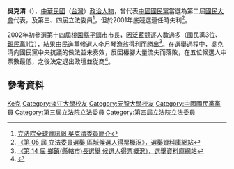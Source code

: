 {{Otheruses|吴克清}}

{{Infobox officeholder
 | name               = 吳克清
 | native_name        = 
 | native_name_lang   = 
 | image              = 
 | image_size         = 
 | caption            = 
 | birth_date         = {{birth date and age|1954|4|29}}
 | birth_place        = {{ROC}}[[桃園縣|桃園縣]]
 | death_date         = 
 | death_place        = 
 | nationality        = {{ROC}}
 | party              = {{KMT}}
 | spouse             = 
}}
{{Infobox EPW
| educate = 
*淡江大學教育資料系畢業
*中國國民黨革命實踐研究院結業
*元智大學管理研究所公共事務組
| past = 
*第二屆國大代表
*第三屆立法委員<br><span style="color: blue;">(1996年-1999年)</span>
*第四屆立法委員<br><span style="color: blue;">(1999年-2002年)</span>
*立法院經濟委員會召集委員
*中華民國義務役軍人輔導協會理事長
*中華民國公共事務與政策研究會理事長
*桃園縣觀光協會理事長
*桃園縣擎天青年協會理事長
*道教青年會秘書長
*世界客屬總會監事長
*桃園淡江大學校友會理事長
}}
'''吳克清'''（{{bd|1954年|4月29日|catIdx=W吳}}），[[中華民國|中華民國]]（[[台灣|台灣]]）[[政治人物|政治人物]]，曾代表[[中國國民黨|中國國民黨]]當選為第二屆[[國民大會|國民大會]]代表，及第三、四屆立法委員<ref>[http://www.ly.gov.tw/ly/01_introduce/0103_leg/leg_main/leg_ver01_01.jsp?ItemNO=01030100&lgno=00037&stage=4 立法院全球資訊網 吳克清委員簡介]</ref>，但於2001年底競選連任時失利<ref>[http://210.69.23.140/vote3.asp?pass1=B2001A0000000000aaa 《第 05 屆 立法委員選舉 區域候選人得票概況》，選舉資料庫網站]{{dead link|date=2017年12月 |bot=InternetArchiveBot |fix-attempted=yes }}</ref>。

2002年初參選第十四屆[[桃園縣|桃園縣]][[平鎮區|平鎮市]]市長，因[[泛藍|泛藍]]競逐人數過多（國民黨3位、[[親民黨|親民黨]]1位），結果由民進黨候選人李月琴漁翁得利而勝出<ref>[http://210.69.23.140/vote3.asp?pass1=H200206203000000aaa 《第 14 屆 鄉鎮(縣轄市)長選舉 候選人得票概況》，選舉資料庫網站]{{dead link|date=2017年12月 |bot=InternetArchiveBot |fix-attempted=yes }}</ref>。在選舉過程中，吳克清向國民黨中央抗議的做法並未奏效，反因樁腳大量流失而落敗，在五位候選人中票數最低，之後決定退出政壇並從商<ref>{{Cite web |url=http://www.libertytimes.com.tw/2002/new/jan/27/today-elect9.htm |title=《嘉市竹縣苗縣議長 意外失利》，張總欽等，自由電子新聞網，中華民國91年1月27日 |accessdate=2008-07-20 |archive-date=2004-12-29 |archive-url=https://web.archive.org/web/20041229034749/http://www.libertytimes.com.tw/2002/new/jan/27/today-elect9.htm |dead-url=no }}</ref>。

== 參考資料 ==
{{reflist}}

{{中华民国第三届立法委员}}
{{中华民国第四届立法委员}}

{{Authority control}}
{{DEFAULTSORT:Wu吴}}
[[Category:吳姓|Ke克]]
[[Category:淡江大學校友|Category:淡江大學校友]]
[[Category:元智大學校友|Category:元智大學校友]]
[[Category:中國國民黨黨員|Category:中國國民黨黨員]]
[[Category:第三屆立法院立法委員|Category:第三屆立法院立法委員]]
[[Category:第四屆立法院立法委員|Category:第四屆立法院立法委員]]
